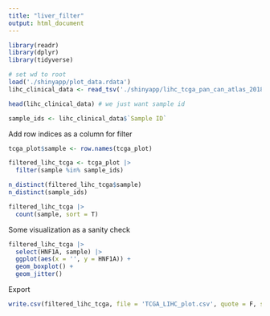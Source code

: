 ```yaml
---
title: "liver_filter"
output: html_document
---
```


```r
library(readr)
library(dplyr)
library(tidyverse)
```

```r
# set wd to root
load('./shinyapp/plot_data.rdata')
lihc_clinical_data <- read_tsv('./shinyapp/lihc_tcga_pan_can_atlas_2018_clinical_data.tsv')
```

```r
head(lihc_clinical_data) # we just want sample id
```

```r
sample_ids <- lihc_clinical_data$`Sample ID`
```

Add row indices as a column for filter

```r
tcga_plot$sample <- row.names(tcga_plot)
```

```r
filtered_lihc_tcga <- tcga_plot |>
  filter(sample %in% sample_ids)
```

```r
n_distinct(filtered_lihc_tcga$sample)
n_distinct(sample_ids)
```

```r
filtered_lihc_tcga |> 
  count(sample, sort = T)
```

Some visualization as a sanity check

```r
filtered_lihc_tcga |>
  select(HNF1A, sample) |>
  ggplot(aes(x = '', y = HNF1A)) + 
  geom_boxplot() +
  geom_jitter()
```

Export

```r
write.csv(filtered_lihc_tcga, file = 'TCGA_LIHC_plot.csv', quote = F, sep = '')
```
